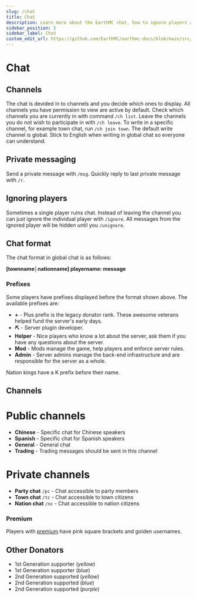 ---
slug: /chat
title: Chat
description: Learn more about the EarthMC chat, how to ignore players and switch channels.
sidebar_position: 5
sidebar_label: Chat
custom_edit_url: https://github.com/EarthMC/earthmc-docs/blob/main/src/docs/chat.mdx
---
# Chat
## Channels
The chat is devided in to channels and you decide which ones to display. All channels you have permission to view are active by default. Check which channels you are currently in with command `/ch list`. Leave the channels you do not wish to participate in with `/ch leave`. To write in a specific channel, for example town chat, run `/ch join town`. The default write channel is global. Stick to English when writing in global chat so everyone can understand.

## Private messaging
Send a private message with `/msg`. Quickly reply to last private message with `/r`. 

## Ignoring players
Sometimes a single player ruins chat. Instead of leaving the channel you can just ignore the individual player with `/ignore`. All messages from the ignored player will be hidden until you `/unignore`.

## Chat format
The chat format in global chat is as follows:

**[townname│nationname] playername: message**

### Prefixes
Some players have prefixes displayed before the format shown above. The available prefixes are:
* **+** - Plus prefix is the legacy donator rank. These awesome veterans helped fund the server's early days.
* **⛏** - Server plugin developer.
* **Helper** - Nice players who know a lot about the server, ask them if you have any questions about the server.
* **Mod** - Mods manage the game, help players and enforce server rules. 
* **Admin** - Server admins manage the back-end infrastructure and are responsible for the server as a whole. 

Nation kings have a K prefix before their name.

## Channels
# Public channels
* **Chinese** - Specific chat for Chinese speakers
* **Spanish** - Specific chat for Spanish speakers
* **General** - General chat
* **Trading** - Trading messages should be sent in this channel

# Private channels
* **Party chat** ``/pc`` - Chat accessible to party members
* **Town chat** ``/tc`` - Chat accessible to town citizens
* **Nation chat** ``/nc`` - Chat accessible to nation citizens

### Premium
Players with [premium](https://earthmc.net/premium/) have pink square brackets and golden usernames.

## Other Donators
* 1st Generation supporter (_yellow_)
* 1st Generation supporter (_blue_)
* 2nd Generation supported (_yellow_)
* 2nd Generation supported (_blue_)
* 2nd Generation supported (_purple_)
